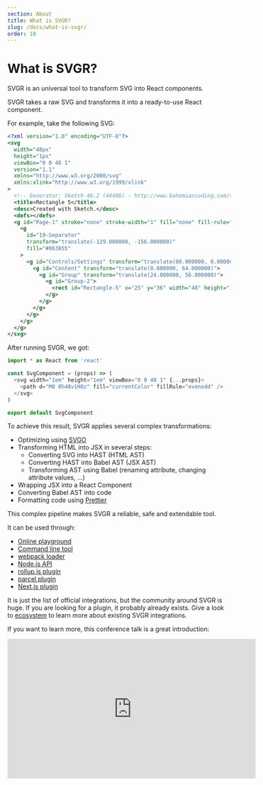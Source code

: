 ```yaml
---
section: About
title: What is SVGR?
slug: /docs/what-is-svgr/
order: 10
---
```


# What is SVGR?

SVGR is an universal tool to transform SVG into React components.

SVGR takes a raw SVG and transforms it into a ready-to-use React component.

For example, take the following SVG:

```xml
<?xml version="1.0" encoding="UTF-8"?>
<svg
  width="48px"
  height="1px"
  viewBox="0 0 48 1"
  version="1.1"
  xmlns="http://www.w3.org/2000/svg"
  xmlns:xlink="http://www.w3.org/1999/xlink"
>
  <!-- Generator: Sketch 46.2 (44496) - http://www.bohemiancoding.com/sketch -->
  <title>Rectangle 5</title>
  <desc>Created with Sketch.</desc>
  <defs></defs>
  <g id="Page-1" stroke="none" stroke-width="1" fill="none" fill-rule="evenodd">
    <g
      id="19-Separator"
      transform="translate(-129.000000, -156.000000)"
      fill="#063855"
    >
      <g id="Controls/Settings" transform="translate(80.000000, 0.000000)">
        <g id="Content" transform="translate(0.000000, 64.000000)">
          <g id="Group" transform="translate(24.000000, 56.000000)">
            <g id="Group-2">
              <rect id="Rectangle-5" x="25" y="36" width="48" height="1"></rect>
            </g>
          </g>
        </g>
      </g>
    </g>
  </g>
</svg>
```

After running SVGR, we got:

```js
import * as React from 'react'

const SvgComponent = (props) => (
  <svg width="1em" height="1em" viewBox="0 0 48 1" {...props}>
    <path d="M0 0h48v1H0z" fill="currentColor" fillRule="evenodd" />
  </svg>
)

export default SvgComponent
```

To achieve this result, SVGR applies several complex transformations:

- Optimizing using [SVGO](https://github.com/svg/svgo)
- Transforming HTML into JSX in several steps:
  - Converting SVG into HAST (HTML AST)
  - Converting HAST into Babel AST (JSX AST)
  - Transforming AST using Babel (renaming attribute, changing attribute values, ...)
- Wrapping JSX into a React Component
- Converting Babel AST into code
- Formatting code using [Prettier](https://prettier.io/)

This complex pipeline makes SVGR a reliable, safe and extendable tool.

It can be used through:

- [Online playground](/playground/)
- [Command line tool](/docs/cli/)
- [webpack loader](/docs/webpack/)
- [Node.js API](/docs/node-api/)
- [rollup.js plugin](/docs/rollup/)
- [parcel plugin](/docs/parcel/)
- [Next.js plugin](/docs/next/)

It is just the list of official integrations, but the community around SVGR is huge. If you are looking for a plugin, it probably already exists. Give a look to [ecosystem](/docs/ecosystem/) to learn more about existing SVGR integrations.

If you want to learn more, this conference talk is a great introduction:

<iframe
  width="560"
  height="315"
  src="https://www.youtube.com/embed/geKCzi7ZPkA"
  title="YouTube video player"
  frameborder="0"
  allow="accelerometer; autoplay; clipboard-write; encrypted-media; gyroscope; picture-in-picture"
  allowfullscreen
/>
